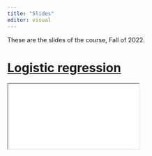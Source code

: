 ```yaml
---
title: "Slides"
editor: visual
---
```


These are the slides of the course, Fall of 2022.

# [Logistic regression](logistic-regression.qmd){target="_blank"}

<div>

```{=html}
<iframe class="slide-deck" src="logistic-regression.html"></iframe>
```

</div>

